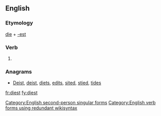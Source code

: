 ==English==

===Etymology===
[[die]] + [[-est]]

===Verb===
{{en-verb form}}

# {{context|archaic|lang=en}} {{form of|Second-person singular simple present form|die|lang=en}}

===Anagrams===
* [[Deist#English|Deist]], [[deist#English|deist]], [[diets#English|diets]], [[edits#English|edits]], [[sited#English|sited]], [[stied#English|stied]], [[tides#English|tides]]

[[Category:English second-person singular forms]]
[[Category:English verb forms using redundant wikisyntax]]

[[fr:diest]]
[[fy:diest]]